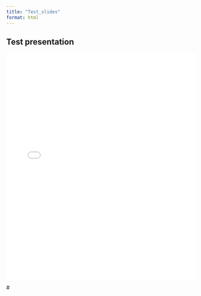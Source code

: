 ```yaml
---
title: "Test_slides"
format: html
---
```


## Test presentation

<iframe src="_site/presentation/Test/index.html" width="100%" height="600px" style="border:none;" ></iframe> #
